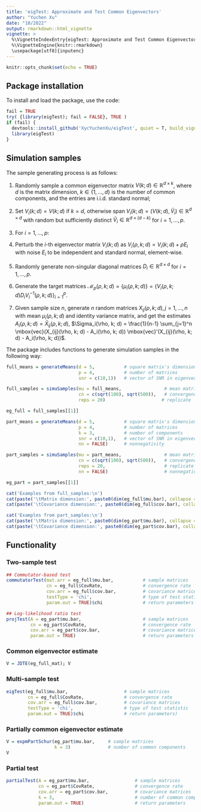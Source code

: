 ```yaml
---
title: 'eigTest: Approximate and Test Common Eigenvectors'
author: "Yuchen Xu"
date: "10/2022"
output: rmarkdown::html_vignette
vignette: >
  %\VignetteIndexEntry{eigTest: Approximate and Test Common Eigenvectors}
  %\VignetteEngine{knitr::rmarkdown}
  \usepackage[utf8]{inputenc}
---
```


```r
knitr::opts_chunk$set(echo = TRUE)
```

## Package installation

To install and load the package, use the code:
```r
fail = TRUE
try( {library(eigTest); fail = FALSE}, TRUE )
if (fail) {
  devtools::install_github('XycYuchenXu/eigTest', quiet = T, build_vignettes = F)
  library(eigTest)
}
```

## Simulation samples

The sample generating process is as follows:

1. Randomly sample a common eigenvector matrix $V(k; d) \in \mathbb{R}^{d \times k}$, where $d$ is the matrix dimension, $k \in \{1, \dots, d\}$ is the number of common components, and the entries are i.i.d. standard normal;

2. Set $V_i(k; d) = V(k; d)$ if $k = d$, otherwise span $V_i(k; d) = (V(k; d), \widetilde{V}_i) \in \mathbb{R}^{d \times d}$ with random but sufficiently distinct $\widetilde{V}_i \in \mathbb{R}^{d \times (d-k)}$ for $i = 1, \dots, p$.

3. For $i=1, \dots, p$:
  1. Perturb the $i$-th eigenvector matrix $V_i(k; d)$ as $V_i(\rho, k; d) = V_i(k; d) + \rho E_i$ with noise $E_i$ to be independent and standard normal, element-wise.
  2. Randomly generate non-singular diagonal matrices $D_i \in \mathbb{R}^{d \times d}$ for $i = 1, \dots, p$.

4. Generate the target matrices $\mathcal{M}_p(\rho, k; d) = \{\mu_i(\rho, k; d)\} = \{ V_i(\rho, k; d) D_i V_i^{-1}(\rho, k; d)\}_{i=1}^p$.

5. Given sample size $n$, generate $n$ random matrices $X_{ij}(\rho, k; d), j = 1, \dots, n$ with mean $\mu_i(\rho, k; d)$ and identity variance matrix, and get the estimates $A_i(\rho, k; d) = \bar X_{ij}(\rho, k; d)$, $\Sigma_i(\rho, k; d) = \frac{1}{n-1} \sum_{j=1}^n \mbox{vec}(X_{ij}(\rho, k; d) - A_i(\rho, k; d)) \mbox{vec}'(X_{ij}(\rho, k; d) - A_i(\rho, k; d))$.

The package includes functions to generate simulation samples in the following way:

```r
full_means = generateMeans(d = 5,           # square matrix's dimension
                           p = 4,           # number of matrices
                           snr = c(10,1))   # vector of SNR in eigenvector

full_samples = simuSamples(mu = full_means,                # mean matrices
                           cn = c(sqrt(100), sqrt(500)),   # convergence rate
                           reps = 20)                     # replicate

eg_full = full_samples[[1]]

part_means = generateMeans(d = 5,           # square matrix's dimension
                           p = 4,           # number of matrices
                           k = 3,           # number of components
                           snr = c(10,1),   # vector of SNR in eigenvector
                           nn = FALSE)      # nonnegativity

part_samples = simuSamples(mu = part_means,                # mean matrices
                           cn = c(sqrt(100), sqrt(500)),   # convergence rate
                           reps = 20,                      # replicate
                           nn = FALSE)                     # nonnegativity

eg_part = part_samples[[1]]
```

```r
cat('Examples from full_samples:\n')
cat(paste('\tMatrix dimension:', paste0(dim(eg_full$mu.bar), collapse = 'x'), '\n'))
cat(paste('\tCovariance dimension:', paste0(dim(eg_full$cov.bar), collapse = 'x'), '\n'))

cat('Examples from part_samples:\n')
cat(paste('\tMatrix dimension:', paste0(dim(eg_part$mu.bar), collapse = 'x'), '\n'))
cat(paste('\tCovariance dimension:', paste0(dim(eg_part$cov.bar), collapse = 'x'), '\n'))
```

## Functionality

### Two-sample test

```r
## Commutator-based test
commutatorTest(mat.arr = eg_full$mu.bar,           # sample matrices
               cn = eg_full$CovRate,               # convergence rate
               cov.arr = eg_full$cov.bar,          # covariance matrices
               testType = 'chi',                   # type of test statistic
               param.out = TRUE)$chi               # return parameters

## Log-likelihood ratio test
projTest(A = eg_part$mu.bar,                       # sample matrices
         cn = eg_part$CovRate,                     # convergence rate
         cov.arr = eg_part$cov.bar,                # covariance matrices
         param.out = TRUE)                         # return parameters
```

### Common eigenvector estimate

```r
V = JDTE(eg_full_mat); V
```

### Multi-sample test

```r
eigTest(eg_full$mu.bar,                     # sample matrices
        cn = eg_full$CovRate,               # convergence rate
        cov.arr = eg_full$cov.bar,          # covariance matrices
        testType = 'chi',                   # type of test statistic
        param.out = TRUE)$chi               # return parameters)
```

### Partially common eigenvector estimate

```r
V = expmPartSchur(eg_part$mu.bar,     # sample matrices
                  k = 3)              # number of common components
V
```

### Partial test

```r
partialTest(A = eg_part$mu.bar,                 # sample matrices
            cn = eg_part$CovRate,               # convergence rate
            cov.arr = eg_part$cov.bar,          # covariance matrices
            k = 3,                              # number of common components
            param.out = TRUE)                   # return parameters
```

